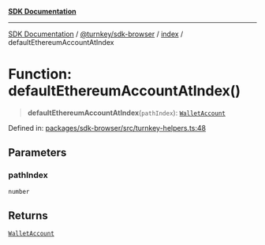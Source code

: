 [**SDK Documentation**](../../../../README.mdx)

***

[SDK Documentation](../../../../packages.mdx) / [@turnkey/sdk-browser](../../README.mdx) / [index](../README.mdx) / defaultEthereumAccountAtIndex

# Function: defaultEthereumAccountAtIndex()

> **defaultEthereumAccountAtIndex**(`pathIndex`): [`WalletAccount`](../interfaces/WalletAccount.mdx)

Defined in: [packages/sdk-browser/src/turnkey-helpers.ts:48](https://github.com/tkhq/sdk/blob/3a88af7d1d927c6022706911d6af0f92f1440e00/packages/sdk-browser/src/turnkey-helpers.ts#L48)

## Parameters

### pathIndex

`number`

## Returns

[`WalletAccount`](../interfaces/WalletAccount.mdx)

